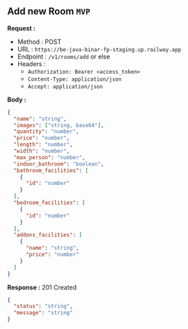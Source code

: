 
## Add new Room `MVP`

**Request :**

- Method : <Badge method="POST">POST</Badge>
- URL : `https://be-java-binar-fp-staging.up.railway.app`
- Endpoint : `/v1/rooms/add` or else
- Headers :
  - `Authorization: Bearer <access_token>`
  - `Content-Type: application/json`
  - `Accept: application/json`

**Body :**

```json
{
  "name": "string",
  "images": ["string, base64"],
  "quantity": "number",
  "price": "number",
  "length": "number",
  "width": "number",
  "max_person": "number",
  "indoor_bathroom": "boolean",
  "bathroom_facilities": [
    {
      "id": "number"
    }
  ],
  "bedroom_facilities": [
    {
      "id": "number"
    }
  ],
  "addons_facilities": [
    {
      "name": "string",
      "price": "number"
    }
  ]
}
```

**Response :** <Badge outline variant="success">201 Created</Badge>

```json
{
  "status": "string",
  "message": "string"
}
```
